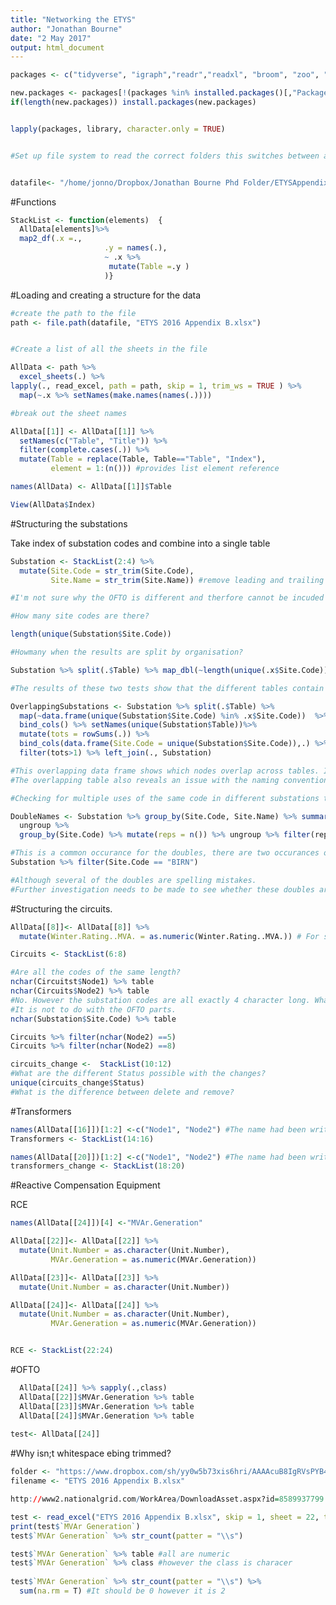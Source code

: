 ```yaml
---
title: "Networking the ETYS"
author: "Jonathan Bourne"
date: "2 May 2017"
output: html_document
---
```



```r
packages <- c("tidyverse", "igraph","readr","readxl", "broom", "zoo", "stringr")

new.packages <- packages[!(packages %in% installed.packages()[,"Package"])]
if(length(new.packages)) install.packages(new.packages)


lapply(packages, library, character.only = TRUE)


#Set up file system to read the correct folders this switches between aws and windows mode


datafile<- "/home/jonno/Dropbox/Jonathan Bourne Phd Folder/ETYSAppendixB"

```

#Functions

```r
StackList <- function(elements)  {
  AllData[elements]%>%
  map2_df(.x =.,
                     .y = names(.),
                     ~ .x %>% 
                      mutate(Table =.y ) 
                     )}
```



#Loading and creating a structure for the data

```r
#create the path to the file
path <- file.path(datafile, "ETYS 2016 Appendix B.xlsx")


#Create a list of all the sheets in the file

AllData <- path %>% 
  excel_sheets(.) %>%
lapply(., read_excel, path = path, skip = 1, trim_ws = TRUE ) %>%
  map(~.x %>% setNames(make.names(names(.))))

#break out the sheet names

AllData[[1]] <- AllData[[1]] %>% 
  setNames(c("Table", "Title")) %>% 
  filter(complete.cases(.)) %>%
  mutate(Table = replace(Table, Table=="Table", "Index"), 
         element = 1:(n())) #provides list element reference

names(AllData) <- AllData[[1]]$Table

View(AllData$Index)

```

#Structuring the substations

Take index of substation codes and combine into a single table 
```r

Substation <- StackList(2:4) %>%
  mutate(Site.Code = str_trim(Site.Code),
         Site.Name = str_trim(Site.Name)) #remove leading and trailing whitespace which causes problems with analysis.

#I'm not sure why the OFTO is different and therfore cannot be incuded

#How many site codes are there?

length(unique(Substation$Site.Code))

#Howmany when the results are split by organisation?

Substation %>% split(.$Table) %>% map_dbl(~length(unique(.x$Site.Code))) %>% sum

#The results of these two tests show that the different tables contain identical codes. These need to be identified.

OverlappingSubstations <- Substation %>% split(.$Table) %>% 
  map(~data.frame(unique(Substation$Site.Code) %in% .x$Site.Code))  %>%
  bind_cols() %>% setNames(unique(Substation$Table))%>% 
  mutate(tots = rowSums(.)) %>%
  bind_cols(data.frame(Site.Code = unique(Substation$Site.Code)),.) %>%
  filter(tots>1) %>% left_join(., Substation)

#This overlapping data frame shows which nodes overlap across tables. It also shows that the different organisation may not have the same voltages. For example Invernan (INVR) SHE has 132 and 33 Kv connections whilst SPT has 275kv. 
#The overlapping table also reveals an issue with the naming convention. the code LOCH is used for both the substation by Lochay hydro plant and also the substation by Loch Hill windfarm which are over 100 miles apart. 

#Checking for multiple uses of the same code in different substations to see how many times events like "LOCH" occur.

DoubleNames <- Substation %>% group_by(Site.Code, Site.Name) %>% summarise(counts =n()) %>% 
  ungroup %>%
  group_by(Site.Code) %>% mutate(reps = n()) %>% ungroup %>% filter(reps>1)

#This is a common occurance for the doubles, there are two occurances one the name the other with "windfarm" added on. This needs to be investigated to check whether they are in the same physical location or not. 
Substation %>% filter(Site.Code == "BIRN")

#Although several of the doubles are spelling mistakes.
#Further investigation needs to be made to see whether these doubles are the same point or are different physical locations.

```

#Structuring the circuits.



```r

AllData[[8]]<- AllData[[8]] %>% 
  mutate(Winter.Rating..MVA. = as.numeric(Winter.Rating..MVA.)) # For some reason this has been imported as a character I don't know why. It needs to be converted to numeric to avoid errors when createing the combined data frame.

Circuits <- StackList(6:8)

#Are all the codes of the same length?
nchar(Circuitst$Node1) %>% table
nchar(Circuits$Node2) %>% table
#No. However the substation codes are all exactly 4 character long. What does this mean? 
#It is not to do with the OFTO parts.
nchar(Substation$Site.Code) %>% table

Circuits %>% filter(nchar(Node2) ==5)
Circuits %>% filter(nchar(Node2) ==8)


```

```r
circuits_change <-  StackList(10:12)
#What are the different Status possible with the changes?
unique(circuits_change$Status)
#What is the difference between delete and remove?

```

#Transformers

```r

names(AllData[[16]])[1:2] <-c("Node1", "Node2") #The name had been written differently to the other two
Transformers <- StackList(14:16)

```


```r
names(AllData[[20]])[1:2] <-c("Node1", "Node2") #The name had been written differently to the other two
transformers_change <- StackList(18:20)

```


#Reactive Compensation Equipment

RCE


```r

names(AllData[[24]])[4] <-"MVAr.Generation"

AllData[[22]]<- AllData[[22]] %>% 
  mutate(Unit.Number = as.character(Unit.Number),
         MVAr.Generation = as.numeric(MVAr.Generation))

AllData[[23]]<- AllData[[23]] %>% 
  mutate(Unit.Number = as.character(Unit.Number))

AllData[[24]]<- AllData[[24]] %>% 
  mutate(Unit.Number = as.character(Unit.Number),
         MVAr.Generation = as.numeric(MVAr.Generation))


RCE <- StackList(22:24)
```

#OFTO

```r

  AllData[[24]] %>% sapply(.,class)
  AllData[[22]]$MVAr.Generation %>% table
  AllData[[23]]$MVAr.Generation %>% table
  AllData[[24]]$MVAr.Generation %>% table
  
test<- AllData[[24]]    
```

#Why isn;t whitespace ebing trimmed?

```r

folder <- "https://www.dropbox.com/sh/yy0w5b73xis6hri/AAAAcuB8IgRVsPYB4b-sOXeMa?dl=0"
filename <- "ETYS 2016 Appendix B.xlsx"

http://www2.nationalgrid.com/WorkArea/DownloadAsset.aspx?id=8589937799

test <- read_excel("ETYS 2016 Appendix B.xlsx", skip = 1, sheet = 22, trim_ws = TRUE)
print(test$`MVAr Generation`)
test$`MVAr Generation` %>% str_count(patter = "\\s")

test$`MVAr Generation` %>% table #all are numeric
test$`MVAr Generation` %>% class #however the class is characer
  
test$`MVAr Generation` %>% str_count(patter = "\\s") %>%
  sum(na.rm = T) #It should be 0 however it is 2 

```

